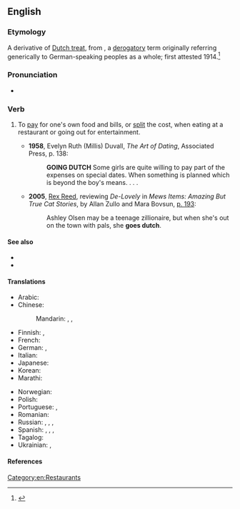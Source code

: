 ==English==
{{wikipedia|Going Dutch}}

===Etymology===
A derivative of [[Dutch treat]], from {{l|en|Dutch||poor imitation; [[ersatz]]}}, a [[derogatory]] term originally referring generically to German-speaking peoples as a whole; first attested 1914.<ref>{{cite-web
|date=February 21, 2019
|title=going Dutch
|site=Dictionary.com
|url=https://www.dictionary.com/e/slang/going-dutch/
|access-date=3 May 2022}}</ref>

===Pronunciation===
* {{audio|en|en-au-go Dutch.ogg|Audio (AU)}}

===Verb===
{{en-verb|go<goes,,went,gone> Dutch}}

# {{lb|en|idiom|informal|slang}} To [[pay]] for one's own food and bills, or [[split]] the cost, when eating at a restaurant or going out for entertainment.
#* '''1958''', Evelyn Ruth (Millis) Duvall, ''The Art of Dating'', Associated Press, p. 138:
#*: '''GOING DUTCH''' Some girls are quite willing to pay part of the expenses on special dates. When something is planned which is beyond the boy's means. . . .
#* '''2005''', [[w:Rex Reed|Rex Reed]], reviewing ''De-Lovely'' in ''Mews Items: Amazing But True Cat Stories'', by Allan Zullo and Mara Bovsun, [http://books.google.com/books?id=m2G5BIoIKZgC&pg=RA1-PA193&dq=%22goes+Dutch%22&lr=&ei=Ip1kR6PgCYLusgPSorScAw&sig=pPIwDBOtKTAZB9TTurE0u7j-7oY#PRA1-PA195,M1 p. 193]:
#*: Ashley Olsen may be a teenage zillionaire, but when she's out on the town with pals, she '''goes dutch'''.

====See also====
* {{l|en|Dutch treat}}
* {{l|en|go halves}}

====Translations====
{{trans-top|split the cost}}
* Arabic: {{t|ar|وَزَّعَ الْمَصَارِيف}}
* Chinese:
*: Mandarin: {{qualifier|informal}} {{t+|cmn|AA制|tr=èièi zhì}}, {{qualifier|formal}} {{t|cmn|[[各自]][[付]][[帳]]}}, {{t|cmn|[[各自]][[付]][[帐]]|tr=gèzì fù zhàng}}
* Finnish: {{t|fi|[[maksaa]] [[oma]]nsa}}, {{t|fi|[[jakaa]] [[lasku]]}}
* French: {{t|fr|[[payer]] [[chacun]] [[sa]] [[part]]}}
* German: {{t|de|getrennte Kasse machen}}, {{t|de|getrennt zahlen}} {{qualifier|restaurant etc}}
* Italian: {{t|it|[[fare]] [[alla romana]]}}
* Japanese: {{t+|ja|割り勘|alt=割り勘する|tr=わりかんする, warikan suru}}
* Korean: {{t|ko|더치페이하다}}
* Marathi: {{t|mr|तुझे तु माझे मी}}
{{trans-mid}}
* Norwegian: {{t+|no|spleise}}
* Polish: {{t|pl|płacić osobno}}
* Portuguese: {{t|pt|[[dividir]] [[o]] [[custo]]}}, {{t|pt|[[dividir]] [[a]] [[conta]]}}
* Romanian: {{t|ro|plăti nemțește|lit=paying German-style}}
* Russian: {{t|ru|[[устра́ивать]] [[складчина|скла́дчину]]|impf}}, {{t|ru|[[устро́ить]] [[складчина|скла́дчину]]|pf}}, {{t|ru|[[плати́ть]] [[отде́льно]]|impf}}, {{t|ru|[[плати́ть]] [[ка́ждый]] [[за]] [[себя́]]|impf}}
* Spanish: {{t|es|ir a escote}}, {{t|es|pagar a escote}}, {{t|es|pagar a la inglesa}}, {{t|es|pagar a pachas}}
* Tagalog: {{t|tl|kanya-kanyang bayad}}
* Ukrainian: {{t|uk|плати́ти ко́жен за се́бе}}, {{t|uk|плати́ти в скла́дчину}}
{{trans-bottom}}

====References====
{{reflist}}

[[Category:en:Restaurants]]